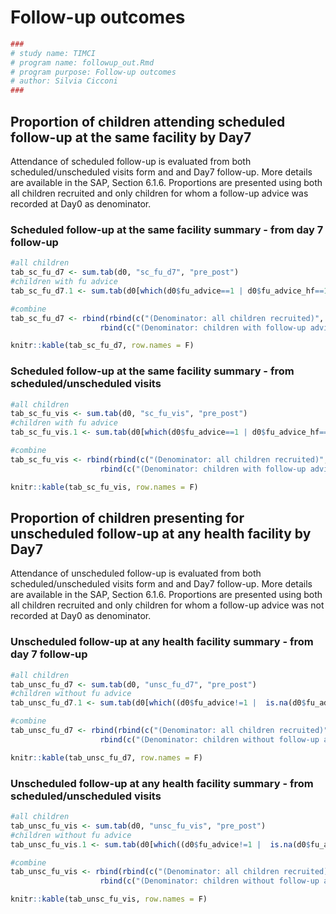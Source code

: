 # Follow-up outcomes

```{r, include=params$log}
###
# study name: TIMCI
# program name: followup_out.Rmd  
# program purpose: Follow-up outcomes 
# author: Silvia Cicconi  
###
```

## Proportion of children attending scheduled follow-up at the same facility by Day7

Attendance of scheduled follow-up is evaluated from both scheduled/unscheduled visits form and and Day7 follow-up. More details are available in the SAP, Section 6.1.6. Proportions are presented using both all children recruited and only children for whom a follow-up advice was recorded at Day0 as denominator.

### Scheduled follow-up at the same facility summary - from day 7 follow-up

```{r FLAG SCHEDULED FOLLOW-UP AT THE SAME FACILITY - FROM DAY 7}

#all children
tab_sc_fu_d7 <- sum.tab(d0, "sc_fu_d7", "pre_post")
#children with fu advice
tab_sc_fu_d7.1 <- sum.tab(d0[which(d0$fu_advice==1 | d0$fu_advice_hf==1),], "sc_fu_d7", "pre_post")

#combine
tab_sc_fu_d7 <- rbind(rbind(c("(Denominator: all children recruited)", rep("", (ncol(tab_sc_fu_d7)-1))), tab_sc_fu_d7), 
                    rbind(c("(Denominator: children with follow-up advice)", rep("", (ncol(tab_sc_fu_d7.1)-1))), tab_sc_fu_d7.1))

```

```{r, results='asis'}

knitr::kable(tab_sc_fu_d7, row.names = F) 

```

### Scheduled follow-up at the same facility summary - from scheduled/unscheduled visits

```{r FLAG SCHEDULED FOLLOW-UP AT THE SAME FACILITY - FROM SCHEDULED/UNSCHEDULED VISITS}

#all children
tab_sc_fu_vis <- sum.tab(d0, "sc_fu_vis", "pre_post")
#children with fu advice
tab_sc_fu_vis.1 <- sum.tab(d0[which(d0$fu_advice==1 | d0$fu_advice_hf==1),], "sc_fu_vis", "pre_post")

#combine
tab_sc_fu_vis <- rbind(rbind(c("(Denominator: all children recruited)", rep("", (ncol(tab_sc_fu_vis)-1))), tab_sc_fu_vis), 
                    rbind(c("(Denominator: children with follow-up advice)", rep("", (ncol(tab_sc_fu_vis.1)-1))), tab_sc_fu_vis.1))

```

```{r, results='asis'}

knitr::kable(tab_sc_fu_vis, row.names = F) 

```

## Proportion of children presenting for unscheduled follow-up at any health facility by Day7

Attendance of unscheduled follow-up is evaluated from both scheduled/unscheduled visits form and and Day7 follow-up. More details are available in the SAP, Section 6.1.6. Proportions are presented using both all children recruited and only children for whom a follow-up advice was not recorded at Day0 as denominator.

### Unscheduled follow-up at any health facility summary - from day 7 follow-up

```{r FLAG UNSCHEDULED FOLLOW-UP AT ANY FACILITY - FROM DAY 7}

#all children
tab_unsc_fu_d7 <- sum.tab(d0, "unsc_fu_d7", "pre_post")
#children without fu advice
tab_unsc_fu_d7.1 <- sum.tab(d0[which((d0$fu_advice!=1 |  is.na(d0$fu_advice)) & (d0$fu_advice_hf!=1 | is.na(d0$fu_advice_hf))),], "unsc_fu_d7", "pre_post")

#combine
tab_unsc_fu_d7 <- rbind(rbind(c("(Denominator: all children recruited)", rep("", (ncol(tab_unsc_fu_d7)-1))), tab_unsc_fu_d7), 
                    rbind(c("(Denominator: children without follow-up advice)", rep("", (ncol(tab_unsc_fu_d7.1)-1))), tab_unsc_fu_d7.1))


```

```{r, results='asis'}

knitr::kable(tab_unsc_fu_d7, row.names = F) 

```

### Unscheduled follow-up at any health facility summary - from scheduled/unscheduled visits

```{r FLAG UNSCHEDULED FOLLOW-UP AT ANY FACILITY - FROM SCHEDULED/UNSCHEDULED VISITS}

#all children
tab_unsc_fu_vis <- sum.tab(d0, "unsc_fu_vis", "pre_post")
#children without fu advice
tab_unsc_fu_vis.1 <- sum.tab(d0[which((d0$fu_advice!=1 |  is.na(d0$fu_advice)) & (d0$fu_advice_hf!=1 | is.na(d0$fu_advice_hf))),], "unsc_fu_vis", "pre_post")

#combine
tab_unsc_fu_vis <- rbind(rbind(c("(Denominator: all children recruited)", rep("", (ncol(tab_unsc_fu_vis)-1))), tab_unsc_fu_vis), 
                    rbind(c("(Denominator: children without follow-up advice)", rep("", (ncol(tab_unsc_fu_vis.1)-1))), tab_unsc_fu_vis.1))

```

```{r, results='asis'}

knitr::kable(tab_unsc_fu_vis, row.names = F) 

```
